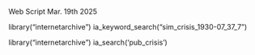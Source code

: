 Web Script 
Mar. 19th 2025


library("internetarchive")
ia_keyword_search("sim_crisis_1930-07_37_7")

library("internetarchive")
    ia_search('pub_crisis')

